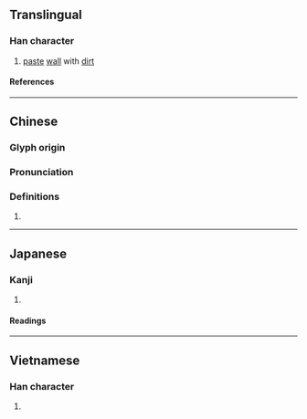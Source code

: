 {{character info}}
==Translingual==

===Han character===
{{Han char|rn=75|rad=木|as=11|sn=15|four=46947|canj=DAWE|ids=⿰木曼}}

# [[paste]] [[wall]] with [[dirt]]

====References====
{{Han ref|kx=0548.150|dkj=15394|dj=0936.010|hdz=21279.050|uh=69FE}}

----

==Chinese==
{{zh-forms}}

===Glyph origin===
{{Han etym}}

===Pronunciation===
{{zh-pron
|m=màn,mán
|c=maan6
|mc=y
|oc=y
|ma=
|cat=n
}}

===Definitions===
{{zh-hanzi}}

# {{rfdef|zh}}

----

==Japanese==

===Kanji===
{{ja-kanji|grade=|rs=木11}}

# {{rfdef|ja|sort=木11}}

====Readings====
{{ja-readings
|on=ばん, まん
|kun=こて
}}

----

==Vietnamese==

===Han character===
{{vi-readings|rs=木11|reading=mận}}

# {{rfdef|vi|sort=木11}}